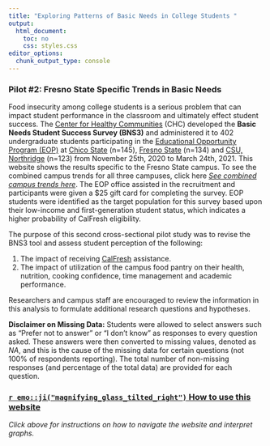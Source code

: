 ```yaml
---
title: "Exploring Patterns of Basic Needs in College Students "
output: 
  html_document: 
    toc: no
    css: styles.css
editor_options: 
  chunk_output_type: console
---
```


### Pilot #2: Fresno State Specific Trends in Basic Needs

Food insecurity among college students is a serious problem that can impact student performance in the classroom and ultimately effect student success. The [Center for Healthy Communities](https://www.csuchico.edu/chc/) (CHC) developed the **Basic Needs Student Success Survey (BNS3)** and administered it to 402 undergraduate students participating in the [Educational Opportunity Program (EOP)](https://www2.calstate.edu/attend/student-services/eop) at [Chico State](https://www.csuchico.edu/eop/) (n=145), [Fresno State](https://www.fresnostate.edu/studentaffairs/eop/abouteop.html) (n=134) and [CSU, Northridge](https://www.csun.edu/csun-eop) (n=123) from November 25th, 2020 to March 24th, 2021. This website shows the results specific to the Fresno State campus. To see the combined campus trends for all three campuses, click here [_See combined campus trends here_](). The EOP office assisted in the recruitment and participants were given a \$25 gift card for completing the survey. EOP students were identified as the target population for this survey based upon their low-income and first-generation student status, which indicates a higher probability of CalFresh eligibility.

The purpose of this second cross-sectional pilot study was to revise the BNS3 tool and assess student perception of the following:  

1. The impact of receiving [CalFresh](https://www.csuchico.edu/calfresh/index.shtml) assistance.
2. The impact of utilization of the campus food pantry on their health, nutrition, cooking
confidence, time management and academic performance. 

Researchers and campus staff are encouraged to review the information in this analysis to formulate additional research questions and hypotheses.

**Disclaimer on Missing Data:** Students were allowed to select answers such as "Prefer not to answer" or "I don't know" as responses to every question asked. These answers were then converted to missing values, denoted as *NA*, and this is the cause of the missing data for certain questions (not 100% of respondents reporting). The total number of non-missing responses (and percentage of the total data) are provided for each question.
<br />

### [`r emo::ji("magnifying_glass_tilted_right")` How to use this website](Instructions.html)
*Click above for instructions on how to navigate the website and interpret graphs.*
